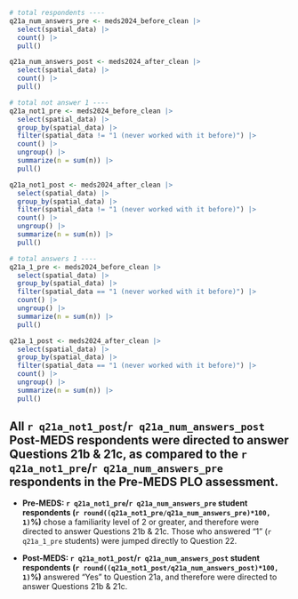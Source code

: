 ```r
# total respondents ----
q21a_num_answers_pre <- meds2024_before_clean |> 
  select(spatial_data) |> 
  count() |> 
  pull()

q21a_num_answers_post <- meds2024_after_clean |> 
  select(spatial_data) |> 
  count() |> 
  pull()

# total not answer 1 ----
q21a_not1_pre <- meds2024_before_clean |>
  select(spatial_data) |>
  group_by(spatial_data) |>
  filter(spatial_data != "1 (never worked with it before)") |>
  count() |>
  ungroup() |>
  summarize(n = sum(n)) |>
  pull()

q21a_not1_post <- meds2024_after_clean |>
  select(spatial_data) |>
  group_by(spatial_data) |>
  filter(spatial_data != "1 (never worked with it before)") |>
  count() |>
  ungroup() |>
  summarize(n = sum(n)) |>
  pull()

# total answers 1 ----
q21a_1_pre <- meds2024_before_clean |>
  select(spatial_data) |>
  group_by(spatial_data) |>
  filter(spatial_data == "1 (never worked with it before)") |>
  count() |>
  ungroup() |>
  summarize(n = sum(n)) |>
  pull()

q21a_1_post <- meds2024_after_clean |>
  select(spatial_data) |>
  group_by(spatial_data) |>
  filter(spatial_data == "1 (never worked with it before)") |>
  count() |>
  ungroup() |>
  summarize(n = sum(n)) |>
  pull()
```

::: {.callout-note}
## All `r q21a_not1_post`/`r q21a_num_answers_post` Post-MEDS respondents were directed to answer Questions 21b & 21c, as compared to the `r q21a_not1_pre`/`r q21a_num_answers_pre` respondents in the Pre-MEDS PLO assessment.

- **Pre-MEDS: `r q21a_not1_pre`/`r q21a_num_answers_pre` student respondents (`r round((q21a_not1_pre/q21a_num_answers_pre)*100, 1)`%)** chose a familiarity level of 2 or greater, and therefore were directed to answer Questions 21b & 21c. Those who answered “1” (`r q21a_1_pre` students) were jumped directly to Question 22.

- **Post-MEDS: `r q21a_not1_post`/`r q21a_num_answers_post` student respondents (`r round((q21a_not1_post/q21a_num_answers_post)*100, 1)`%)** answered "Yes" to Question 21a, and therefore were directed to answer Questions 21b & 21c.
:::

